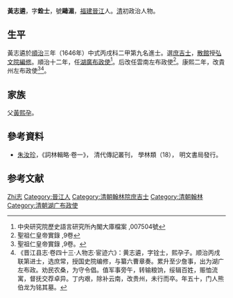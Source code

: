 '''黃志遴'''，字'''銓士'''，號'''鷗湄'''，[[福建|福建]][[晉江|晉江]]人。[[清|清]]初政治人物。

== 生平 ==
黃志遴於[[順治|順治]]三年（1646年）中式丙戌科二甲第九名進士。選[[庶吉士|庶吉士]]，[[散館|散館]]授[[弘文院|弘文院]][[編修|編修]]。順治十二年，任[[湖廣|湖廣]][[布政使|布政使]]<ref>中央研究院歷史語言研究所內閣大庫檔案 ,007504號</ref>。后改任雲南左布政使<ref>聖祖仁皇帝實錄 ,9卷</ref>。康熙二年，改貴州左布政使<ref>聖祖仁皇帝實錄 ,9卷。</ref><ref>《晋江县志·卷四十三·人物志·宦迹六》：黄志遴，字铨士，熙孕子。顺治丙戌联第进士，选庶常，授国史院编修，与纂六曹章奏。累升至少詹事，出为湖广左布政。劝民农桑，为守令倡。值军事旁午，转输粮饷，绥辑百姓，赈恤流寓，督抚交荐卓异。丁内艰，除补云南，改贵州，未行而卒。年五十，门人熊伯龙为铭其墓。</ref>。

== 家族 ==
父[[黃熙孕|黃熙孕]]。

==參考資料==
*[[朱汝珍|朱汝珍]]，《詞林輯略·卷一》， 清代傳記叢刊， 學林類（18）， 明文書局發行。

==参考文献==
{{reflist}}

{{順治三年丙戌科殿試金榜}}

{{Authority control}}

{{DEFAULTSORT:Huang黃}}
[[Category:黃姓|Zhi志]]
[[Category:晉江人|Category:晉江人]]
[[Category:清朝翰林院庶吉士|Category:清朝翰林院庶吉士]]
[[Category:清朝翰林|Category:清朝翰林]]
[[Category:清朝湖广布政使|Category:清朝湖广布政使]]


{{清朝人物小作品}}